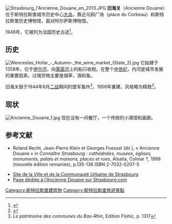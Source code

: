 [[Image:Strasbourg_l'Ancienne_Douane_en_2013.JPG|thumb]]
'''旧海关'''（Ancienne Douane）位于斯特拉斯堡城市历史中心[[大岛_(斯特拉斯堡)|大岛]]，靠近乌鸦广场（place du Corbeau）和斯特拉斯堡历史博物馆，面对阿尔萨斯博物馆。 

1948年，它被列为法国历史古迹<ref>{{Cite web |url=http://www.culture.gouv.fr/public/mistral/merimee_fr?ACTION=CHERCHER&FIELD_1=REF&VALUE_1=PA00085022 |title=法国文化部档案 |access-date=2011-05-11 |archive-date=2019-10-08 |archive-url=https://web.archive.org/web/20191008195313/http://www2.culture.gouv.fr/public/mistral/merimee_fr%3FACTION%3DCHERCHER%26FIELD_1%3DREF%26VALUE_1%3DPA00085022 |dead-url=no }}</ref>。

== 历史 ==
[[File:Wenceslas_Hollar_-_Autumn-_the_wine_market_(State_2).jpg|thumb]]
它始建于1358年，位于[[伊尔河|伊尔河]]，向[[莱茵河|莱茵河]]上的船只收税。在整个[[中世纪|中世纪]]，内河是城市发展的重要因素。过境货物主要是烟草，酒和鱼。

旧海关毁于1944年8月[[二战|二战]]期间的盟军轰炸<ref>{{Cite web |url=http://www.strasbourg.com/strasbourg/fr/visiter/monuments/74.html |title=Page dédiée à l'Ancienne Douane sur Strasbourg.com |access-date=2011-05-11 |archive-date=2012-11-11 |archive-url=https://web.archive.org/web/20121111033153/http://www.strasbourg.com/strasbourg/fr/visiter/monuments/74.html |dead-url=yes }}</ref>，1956年重建，风格略为精致<ref>''Le patrimoine des communes du Bas-Rhin'', Edition Flohic, p. 1317</ref>。

== 现状 ==
[[Image:Ancienne_Douane_1.jpg|thumb]]
现在设有一间餐厅，一个传统的小酒馆和画廊。
== 参考文献 ==
* {{fr}} Roland Recht, Jean-Pierre Klein et Georges Foessel (dir.), « Ancienne Douane » in ''Connaître Strasbourg : cathédrales, musées, églises, monuments, palais et maisons, places et rues'', Alsatia, Colmar ?, 1998 (nouvelle édition remaniée), p.135-136 ISBN 2-7032-0207-5
{{commons|:category:Ancienne Douane, Strasbourg}}
* [http://www.strasbourg.eu/decouvrir/art_histoire_traditions/histoire/accueil?ItemID=3242176178 Site de la Ville et de la Communauté Urbaine de Strasbourg]{{dead link|date=2018年3月 |bot=InternetArchiveBot |fix-attempted=yes }}
* [http://www.strasbourg.com/strasbourg/fr/visiter/monuments/74.html Page dédiée à l'Ancienne Douane sur Strasbourg.com] {{Wayback|url=http://www.strasbourg.com/strasbourg/fr/visiter/monuments/74.html |date=20121111033153 }}
{{References}}

[[Category:斯特拉斯堡建筑物|Category:斯特拉斯堡建筑物]]
[[Category:斯特拉斯堡旅遊景點|Category:斯特拉斯堡旅遊景點]]